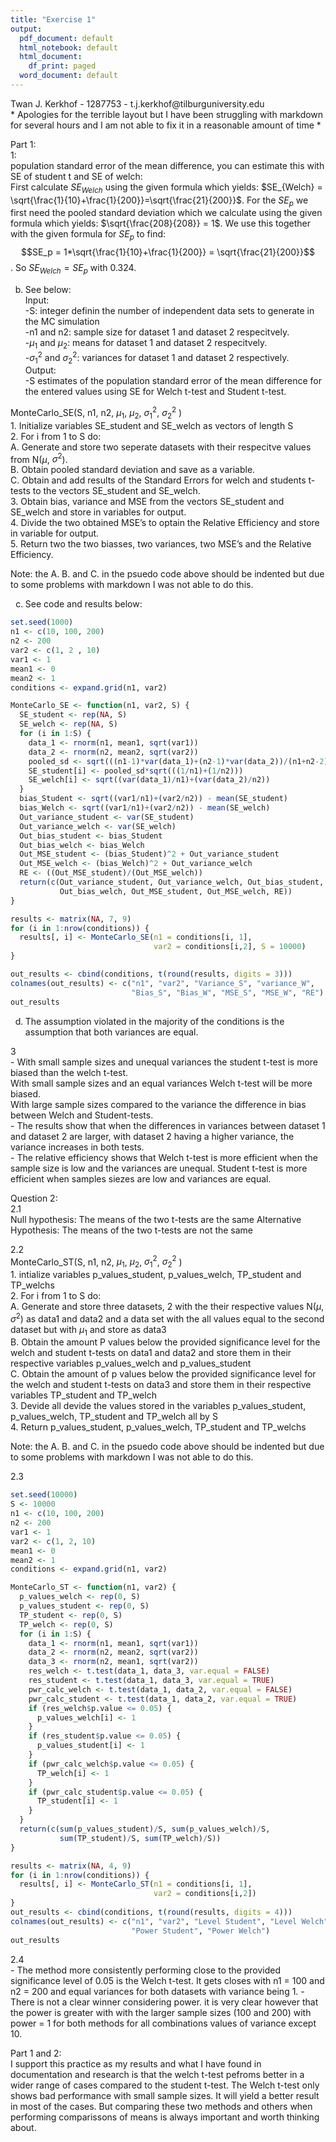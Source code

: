 ```yaml
---
title: "Exercise 1"
output:
  pdf_document: default
  html_notebook: default
  html_document:
    df_print: paged
  word_document: default
---
```


Twan J. Kerkhof - 1287753 - t.j.kerkhof@tilburguniversity.edu  
* Apologies for the terrible layout but I have been struggling with markdown for several hours and I am not able to fix it in a reasonable amount of time *

Part 1:  
1:  
population standard error of the mean difference, you can estimate this with SE of student t and SE of welch:  
      First calculate $SE_{Welch}$ using the given formula which yields: $SE_{Welch} = \sqrt{\frac{1}{10}+\frac{1}{200}}=\sqrt{\frac{21}{200}}$.
      For the $SE_p$ we first need the pooled standard deviation which we calculate using the given formula which yields: $\sqrt{\frac{208}{208}} = 1$.
      We use this together with the given formula for $SE_p$ to find:  $$SE_p = 1*\sqrt{\frac{1}{10}+\frac{1}{200}} = \sqrt{\frac{21}{200}}$$.
      So $SE_{Welch} = SE_p$ with $0.324$.
  
b. See below:  
Input:  
  -S: integer definin the number of independent data sets to generate in the MC simulation  
  -n1 and n2: sample size for dataset 1 and dataset 2 respecitvely.  
  -$\mu_1$ and $\mu_2$: means for dataset 1 and dataset 2 respecitvely.  
  -$\sigma^2_1$ and $\sigma^2_2$: variances for dataset 1 and dataset 2 respectively.  
Output:  
  -S estimates of the population standard error of the mean difference for the entered values using SE for Welch t-test and Student t-test.  
  
MonteCarlo_SE(S, n1, n2, $\mu_1$, $\mu_2$, $\sigma^2_1$, $\sigma^2_2$ )  
1. Initialize variables SE_student and SE_welch as vectors of length S  
2. For i from 1 to S do:  
  A. Generate and store two seperate datasets with their respecitve values from N($\mu$, $\sigma^2$).  
  B. Obtain pooled standard deviation and save as a variable.  
  C. Obtain and add results of the Standard Errors for welch and students t-tests to the vectors SE_student and SE_welch.  
3. Obtain bias, variance and MSE from the vectors SE_student and SE_welch and store in variables for output.  
4. Divide the two obtained MSE's to optain the Relative Efficiency and store in variable for output.  
5. Return two the two biasses, two variances, two MSE's and the Relative Efficiency.  

Note: the A. B. and C. in the psuedo code above should be indented but due to some problems with markdown I was not able to do this.  
  
c. See code and results below:
```r
set.seed(1000)
n1 <- c(10, 100, 200)
n2 <- 200
var2 <- c(1, 2 , 10)
var1 <- 1
mean1 <- 0
mean2 <- 1
conditions <- expand.grid(n1, var2)

MonteCarlo_SE <- function(n1, var2, S) {
  SE_student <- rep(NA, S)
  SE_welch <- rep(NA, S)
  for (i in 1:S) {
    data_1 <- rnorm(n1, mean1, sqrt(var1))
    data_2 <- rnorm(n2, mean2, sqrt(var2))
    pooled_sd <- sqrt(((n1-1)*var(data_1)+(n2-1)*var(data_2))/(n1+n2-2))
    SE_student[i] <- pooled_sd*sqrt(((1/n1)+(1/n2)))
    SE_welch[i] <- sqrt((var(data_1)/n1)+(var(data_2)/n2))
  }
  bias_Student <- sqrt((var1/n1)+(var2/n2)) - mean(SE_student)
  bias_Welch <- sqrt((var1/n1)+(var2/n2)) - mean(SE_welch)
  Out_variance_student <- var(SE_student)
  Out_variance_welch <- var(SE_welch)
  Out_bias_student <- bias_Student
  Out_bias_welch <- bias_Welch
  Out_MSE_student <- (bias_Student)^2 + Out_variance_student
  Out_MSE_welch <- (bias_Welch)^2 + Out_variance_welch
  RE <- ((Out_MSE_student)/(Out_MSE_welch))
  return(c(Out_variance_student, Out_variance_welch, Out_bias_student, 
           Out_bias_welch, Out_MSE_student, Out_MSE_welch, RE))
}

results <- matrix(NA, 7, 9)
for (i in 1:nrow(conditions)) {
  results[, i] <- MonteCarlo_SE(n1 = conditions[i, 1], 
                                var2 = conditions[i,2], S = 10000)
}

out_results <- cbind(conditions, t(round(results, digits = 3)))
colnames(out_results) <- c("n1", "var2", "Variance_S", "variance_W", 
                           "Bias_S", "Bias_W", "MSE_S", "MSE_W", "RE")
out_results


```  
  
d. The assumption violated in the majority of the conditions is the assumption that both variances are equal.

3  
- With  small sample sizes and unequal variances the student t-test is more biased than the welch t-test.  
 With small sample sizes and an equal variances Welch t-test will be more biased.  
 With large sample sizes compared to the variance the difference in bias between Welch and Student-tests.   
- The results show that when the differences in variances between dataset 1 and dataset 2 are larger, with dataset 2 having a higher variance, the variance increases in both tests.  
- The relative efficiency shows that Welch t-test is more efficient when the sample size is low and the variances are unequal. Student t-test is more efficient when samples siezes are low and variances are equal.  



Question 2:  
2.1  
Null hypothesis: The means of the two t-tests are the same
Alternative Hypothesis: The means of the two t-tests are not the same

2.2  
MonteCarlo_ST(S, n1, n2, $\mu_1$, $\mu_2$, $\sigma^2_1$, $\sigma^2_2$ )  
  1. intialize variables p_values_student, p_values_welch, TP_student and TP_welchs  
  2. For i from 1 to S do:  
    A. Generate and store three datasets, 2 with the their respective values N($\mu$, $\sigma^2$) as data1 and data2 and a data set with the all values equal to the second dataset but with $\mu_1$ and store as data3  
    B. Obtain the amount P values below the provided significance level for the welch and student t-tests on data1 and data2 and store them in their respective variables p_values_welch and p_values_student  
    C. Obtain the amount of p values below the provided significance level for the welch and student t-tests on data3 and store them in their respective variables TP_student and TP_welch  
  3. Devide all devide the values stored in the variables p_values_student, p_values_welch, TP_student and TP_welch all by S  
  4. Return p_values_student, p_values_welch, TP_student and TP_welchs  
  
Note: the A. B. and C. in the psuedo code above should be indented but due to some problems with markdown I was not able to do this.  



2.3  
```r
set.seed(10000)
S <- 10000
n1 <- c(10, 100, 200)
n2 <- 200
var1 <- 1
var2 <- c(1, 2, 10)
mean1 <- 0
mean2 <- 1
conditions <- expand.grid(n1, var2)

MonteCarlo_ST <- function(n1, var2) {
  p_values_welch <- rep(0, S)
  p_values_student <- rep(0, S)
  TP_student <- rep(0, S)
  TP_welch <- rep(0, S)
  for (i in 1:S) {
    data_1 <- rnorm(n1, mean1, sqrt(var1))
    data_2 <- rnorm(n2, mean2, sqrt(var2))
    data_3 <- rnorm(n2, mean1, sqrt(var2))
    res_welch <- t.test(data_1, data_3, var.equal = FALSE)
    res_student <- t.test(data_1, data_3, var.equal = TRUE)
    pwr_calc_welch <- t.test(data_1, data_2, var.equal = FALSE)
    pwr_calc_student <- t.test(data_1, data_2, var.equal = TRUE)
    if (res_welch$p.value <= 0.05) {
      p_values_welch[i] <- 1
    }
    if (res_student$p.value <= 0.05) {
      p_values_student[i] <- 1
    }
    if (pwr_calc_welch$p.value <= 0.05) {
      TP_welch[i] <- 1
    }
    if (pwr_calc_student$p.value <= 0.05) {
      TP_student[i] <- 1
    }
  }
  return(c(sum(p_values_student)/S, sum(p_values_welch)/S, 
           sum(TP_student)/S, sum(TP_welch)/S))
}

results <- matrix(NA, 4, 9)
for (i in 1:nrow(conditions)) {
  results[, i] <- MonteCarlo_ST(n1 = conditions[i, 1], 
                                var2 = conditions[i,2])
}
out_results <- cbind(conditions, t(round(results, digits = 4)))
colnames(out_results) <- c("n1", "var2", "Level Student", "Level Welch", 
                           "Power Student", "Power Welch")
out_results
```
2.4  
- The method more consistently performing close to the provided significance level of 0.05 is the Welch t-test. It gets closes with n1 = 100 and n2 = 200 and equal variances for both datasets with variance being 1.
- There is not a clear winner considering power. it is very clear however that the power is greater with with the larger sample sizes (100 and 200) with power = 1 for both methods for all combinations values of variance except 10.
  
Part 1 and 2:  
I support this practice as my results and what I have found in documentation and research is that the welch t-test pefroms better in a wider range of cases compared to the student t-test. The Welch t-test only shows bad performance with small sample sizes. It will yield a better result in most of the cases. But comparing these two methods and others when performing comparissons of means is always important and worth thinking about.